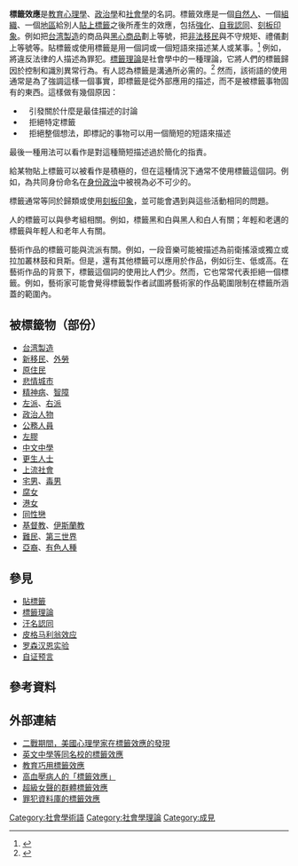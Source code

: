 '''標籤效應'''是[[教育心理學|教育心理學]]、[[政治學|政治學]]和[[社會學|社會學]]的名詞。標籤效應是一個[[自然人|自然人]]、一個[[组织_(社会学)|組織]]、一個[[地區|地區]]給別人[[貼標籤|貼上標籤]]之後所產生的效應，包括[[強化|強化]]、[[自我認同|自我認同]]、[[刻板印象|刻板印象]]。例如把[[台湾製造|台湾製造]]的商品與[[黑心商品|黑心商品]]劃上等號，把[[非法移民|非法移民]]與不守規矩、禮儀劃上等號等。貼標籤或使用標籤是用一個詞或一個短語來描述某人或某事。<ref>{{cite web|title=Labelling on dictionary.com (definition 2)|url=http://dictionary.reference.com/browse/labelling|access-date=2021-12-17|archive-date=2016-02-07|archive-url=https://web.archive.org/web/20160207140042/http://dictionary.reference.com/browse/labelling|dead-url=no}}</ref> 例如，將違反法律的人描述為罪犯。[[標籤理論|標籤理論]]是社會學中的一種理論，它將人們的標籤歸因於控制和識別異常行為。有人認為標籤是溝通所必需的。<ref>{{cite book|title=The American Oxonian, Volume 86, pp184|publisher=Association of American Rhodes Scholars|url=https://books.google.com/books?id=Lw8iAAAAMAAJ&q=labeling|date=1999|access-date=2021-12-17|archive-date=2021-12-17|archive-url=https://web.archive.org/web/20211217133831/https://books.google.com/books?id=Lw8iAAAAMAAJ&q=labeling|dead-url=no}}</ref> 然而，該術語的使用通常是為了強調這樣一個事實，即標籤是從外部應用的描述，而不是被標籤事物固有的東西。這樣做有幾個原因：

*    引發關於什麼是最佳描述的討論
*    拒絕特定標籤
*    拒絕整個想法，即標記的事物可以用一個簡短的短語來描述

最後一種用法可以看作是對這種簡短描述過於簡化的指責。

給某物貼上標籤可以被看作是積極的，但在這種情況下通常不使用標籤這個詞。例如，為共同身份命名在[[身份政治|身份政治]]中被視為必不可少的。

標籤通常等同於歸類或使用[[刻板印象|刻板印象]]，並可能會遇到與這些活動相同的問題。

人的標籤可以與參考組相關。例如，標籤黑和白與黑人和白人有關；年輕和老邁的標籤與年輕人和老年人有關。

藝術作品的標籤可能與流派有關。例如，一段音樂可能被描述為前衛搖滾或獨立或拉加叢林鼓和貝斯。但是，還有其他標籤可以應用於作品，例如衍生、低或高。在藝術作品的背景下，標籤這個詞的使用比人們少。然而，它也常常代表拒絕一個標籤。例如，藝術家可能會覺得標籤製作者試圖將藝術家的作品範圍限制在標籤所涵蓋的範圍內。

==被標籤物（部份）==
* [[台湾製造|台湾製造]]
* [[新移民|新移民]]、[[外勞|外勞]]
* [[原住民|原住民]]
* [[悲情城市|悲情城市]]
* [[精神病|精神病]]、[[智能障礙|智障]]
* [[左派|左派]]、[[右派|右派]]
* [[政治人物|政治人物]]
* [[公務人員|公務人員]]
* [[左膠|左膠]]
* [[中文中學|中文中學]]
* [[更生人士|更生人士]]
* [[上流社會|上流社會]]
* [[宅男|宅男]]、[[毒男|毒男]]
* [[腐女|腐女]]
* [[港女|港女]]
* [[同性戀|同性戀]]
* [[基督教|基督教]]、[[伊斯蘭教|伊斯蘭教]]
* [[難民|難民]]、[[第三世界|第三世界]]
* [[亞裔|亞裔]]、[[有色人種|有色人種]]

==參見==
*[[貼標籤|貼標籤]]
*[[標籤理論|標籤理論]]
*[[汙名認同|汙名認同]]
*[[皮格马利翁效应|皮格马利翁效应]]
*[[罗森汉恩实验|罗森汉恩实验]]
*[[自证预言|自证预言]]

== 參考資料 ==
{{Reflist|colwidth=30em}}

== 外部連結 ==
* [http://xsc.sdai.edu.cn/Article.asp?articleid=593 二戰期間，美國心理學家在標籤效應的發現]{{dead link|date=2018年3月 |bot=InternetArchiveBot |fix-attempted=yes }}
* [https://web.archive.org/web/20080517060637/http://trans.wenweipo.com/gb/paper.wenweipo.com/2007/07/11/FC0707110001.htm 英文中學等同名校的標籤效應]
* [http://www.hsgj.com.cn/gzb/dyzc/xllz/xldh/200512/3399.html 教育巧用標籤效應]{{Dead link|date=2019年6月 |bot=InternetArchiveBot |fix-attempted=yes }} 
* [http://www.people.com.cn/GB/other4789/20030114/907297.html 高血壓病人的「標籤效應」] {{Wayback|url=http://www.people.com.cn/GB/other4789/20030114/907297.html |date=20160304083045 }} 
* [http://www.shengyijing.com/NewsHTML/11898/11898_1.htm 超級女聲的群體標籤效應]{{dead link|date=2018年3月 |bot=InternetArchiveBot |fix-attempted=yes }}
* [http://paper.wenweipo.com/2006/08/19/WW0608190002.htm 罪犯資料庫的標籤效應] {{Wayback|url=http://paper.wenweipo.com/2006/08/19/WW0608190002.htm |date=20190611011151 }}

[[Category:社會學術語|Category:社會學術語]]
[[Category:社會學理論|Category:社會學理論]]
[[Category:成見|Category:成見]]